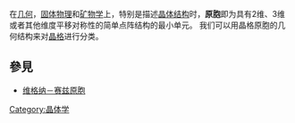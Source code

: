 在[[几何|几何]]，[[固体物理|固体物理]]和[[矿物学|矿物学]]上，特别是描述[[晶体结构|晶体结构]]时，'''原胞'''即为具有2维、3维或者其他维度平移对称性的简单点阵结构的最小单元。 我们可以用晶格原胞的几何结构来对[[晶格|晶格]]进行分类。

== 參見 ==
* [[维格纳－赛兹原胞|维格纳－赛兹原胞]]

[[Category:晶体学|Category:晶体学]]